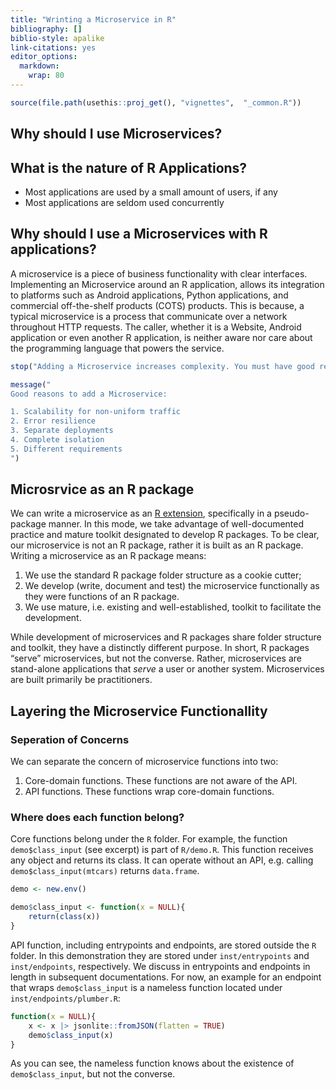 ---
title: "Wrinting a Microservice in R"
bibliography: []
biblio-style: apalike
link-citations: yes
editor_options: 
  markdown: 
    wrap: 80
---

```{r, include = FALSE}
source(file.path(usethis::proj_get(), "vignettes",  "_common.R"))
```

## Why should I use Microservices?

## What is the nature of R Applications?

* Most applications are used by a small amount of users, if any
* Most applications are seldom used concurrently

## Why should I use a Microservices with R applications?

A microservice is a piece of business functionality with clear interfaces.
Implementing an Microservice around an R application, allows its integration to
platforms such as Android applications, Python applications, and commercial
off-the-shelf products (COTS) products. This is because, a typical
microservice is a process that communicate over a network throughout HTTP
requests. The caller, whether it is a Website, Android application or even
another R application, is neither aware nor care about the programming language
that powers the service.

```{r error=TRUE}
stop("Adding a Microservice increases complexity. You must have good reasons to do so.")
```

```{r message=TRUE}
message("
Good reasons to add a Microservice:

1. Scalability for non-uniform traffic
2. Error resilience
3. Separate deployments
4. Complete isolation
5. Different requirements
")
```


## Microsrvice as an R package

We can write a microservice as an [R
extension](https://cran.r-project.org/doc/manuals/r-release/R-exts.html),
specifically in a pseudo-package manner. In this mode, we take advantage of
well-documented practice and mature toolkit designated to develop R packages. To
be clear, our microservice is not an R package, rather it is built as an R
package. Writing a microservice as an R package means:

1.  We use the standard R package folder structure as a cookie cutter;
2.  We develop (write, document and test) the microservice functionally as they
    were functions of an R package.
3.  We use mature, i.e. existing and well-established, toolkit to facilitate the
    development.

While development of microservices and R packages share folder structure and
toolkit, they have a distinctly different purpose. In short, R packages "serve"
microservices, but not the converse. Rather, microservices are stand-alone
applications that *serve* a user or another system. Microservices are built
primarily be practitioners.

## Layering the Microservice Functionallity

### Seperation of Concerns

We can separate the concern of microservice functions into two:

1. Core-domain functions. These functions are not aware of the API. 
2. API functions. These functions wrap core-domain functions.

### Where does each function belong? 

Core functions belong under the `R` folder. For example, the function
`demo$class_input` (see excerpt) is part of `R/demo.R`. This function receives
any object and returns its class. It can operate without an API, e.g. calling
`demo$class_input(mtcars)` returns `data.frame`.

```{r, eval=FALSE, echo = TRUE}
demo <- new.env()

demo$class_input <- function(x = NULL){
    return(class(x))
}
```

API function, including entrypoints and endpoints, are stored outside the `R`
folder. In this demonstration they are stored under `inst/entrypoints` and
`inst/endpoints`, respectively. We discuss in entrypoints and endpoints in
length in subsequent documentations. For now, an example for an endpoint that
wraps `demo$class_input` is a nameless function located under
`inst/endpoints/plumber.R`:

```{r, eval=FALSE, echo = TRUE}
function(x = NULL){
    x <- x |> jsonlite::fromJSON(flatten = TRUE)
    demo$class_input(x)
}
```

As you can see, the nameless function knows about the existence of
`demo$class_input`, but not the converse.
